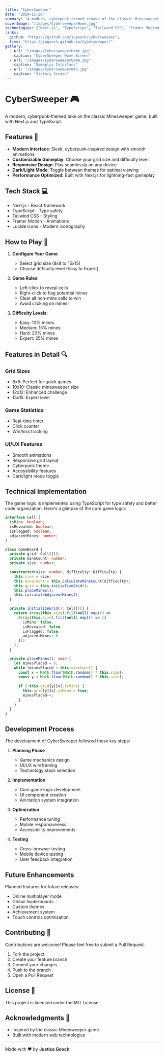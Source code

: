 ```yaml
---
title: "CyberSweeper"
date: "2024-11-26"
summary: "A modern, cyberpunk-themed remake of the classic Minesweeper game, built with Next.js and TypeScript."
coverImage: "/images/CybersweeperHome.jpg"
technologies: ["Next.js", "TypeScript", "Tailwind CSS", "Framer Motion"]
links:
  github: "https://github.com/jugooch/cybersweeper",
  live: "https://jugooch.github.io/Cybersweeper/"
gallery:
  - url: "/images/CybersweeperHome.jpg"
    caption: "CyberSweeper Home Screen"
  - url: "/images/CybersweeperGame.jpg"
    caption: "Gameplay Interface"
  - url: "/images/CybersweeperWin.jpg"
    caption: "Victory Screen"
---
```


# CyberSweeper 🎮

A modern, cyberpunk-themed take on the classic Minesweeper game, built with Next.js and TypeScript.

## Features 🚀

- **Modern Interface**: Sleek, cyberpunk-inspired design with smooth animations
- **Customizable Gameplay**: Choose your grid size and difficulty level
- **Responsive Design**: Play seamlessly on any device
- **Dark/Light Mode**: Toggle between themes for optimal viewing
- **Performance Optimized**: Built with Next.js for lightning-fast gameplay

## Tech Stack 💻

- Next.js - React framework
- TypeScript - Type safety
- Tailwind CSS - Styling
- Framer Motion - Animations
- Lucide Icons - Modern iconography

## How to Play 🎲

1. **Configure Your Game**:
   - Select grid size (8x8 to 15x15)
   - Choose difficulty level (Easy to Expert)

2. **Game Rules**:
   - Left-click to reveal cells
   - Right-click to flag potential mines
   - Clear all non-mine cells to win
   - Avoid clicking on mines!

3. **Difficulty Levels**:
   - Easy: 10% mines
   - Medium: 15% mines
   - Hard: 20% mines
   - Expert: 25% mines

## Features in Detail 🔍

### Grid Sizes
- 8x8: Perfect for quick games
- 10x10: Classic minesweeper size
- 12x12: Enhanced challenge
- 15x15: Expert level

### Game Statistics
- Real-time timer
- Click counter
- Win/loss tracking

### UI/UX Features
- Smooth animations
- Responsive grid layout
- Cyberpunk theme
- Accessibility features
- Dark/light mode toggle

## Technical Implementation

The game logic is implemented using TypeScript for type safety and better code organization. Here's a glimpse of the core game logic:

```ts
interface Cell {
  isMine: boolean;
  isRevealed: boolean;
  isFlagged: boolean;
  adjacentMines: number;
}

class GameBoard {
  private grid: Cell[][];
  private mineCount: number;
  private size: number;

  constructor(size: number, difficulty: Difficulty) {
    this.size = size;
    this.mineCount = this.calculateMineCount(difficulty);
    this.grid = this.initializeGrid();
    this.placeMines();
    this.calculateAdjacentMines();
  }

  private initializeGrid(): Cell[][] {
    return Array(this.size).fill(null).map(() =>
      Array(this.size).fill(null).map(() => ({
        isMine: false,
        isRevealed: false,
        isFlagged: false,
        adjacentMines: 0
      }))
    );
  }

  private placeMines(): void {
    let minesPlaced = 0;
    while (minesPlaced < this.mineCount) {
      const x = Math.floor(Math.random() * this.size);
      const y = Math.floor(Math.random() * this.size);
      
      if (!this.grid[y][x].isMine) {
        this.grid[y][x].isMine = true;
        minesPlaced++;
      }
    }
  }
}
```

## Development Process

The development of CyberSweeper followed these key steps:

1. **Planning Phase**
   - Game mechanics design
   - UI/UX wireframing
   - Technology stack selection

2. **Implementation**
   - Core game logic development
   - UI component creation
   - Animation system integration

3. **Optimization**
   - Performance tuning
   - Mobile responsiveness
   - Accessibility improvements

4. **Testing**
   - Cross-browser testing
   - Mobile device testing
   - User feedback integration

## Future Enhancements

Planned features for future releases:

- Online multiplayer mode
- Global leaderboards
- Custom themes
- Achievement system
- Touch controls optimization

## Contributing 🤝

Contributions are welcome! Please feel free to submit a Pull Request.

1. Fork the project
2. Create your feature branch
3. Commit your changes
4. Push to the branch
5. Open a Pull Request

## License 📄

This project is licensed under the MIT License.

## Acknowledgments 🙏

- Inspired by the classic Minesweeper game
- Built with modern web technologies

---

Made with ❤️ by **Justice Gooch**
